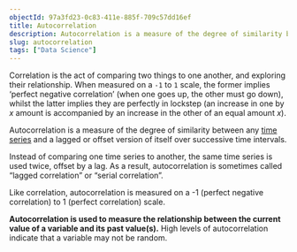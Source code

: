 ```yaml
---
objectId: 97a3fd23-0c83-411e-885f-709c57dd16ef
title: Autocorrelation
description: Autocorrelation is a measure of the degree of similarity between any time series and a lagged or offset version of itself over successive time intervals.
slug: autocorrelation
tags: ["Data Science"]
---
```


Correlation is the act of comparing two things to one another, and exploring their relationship. When measured on a `-1` to `1` scale, the former implies ‘perfect negative correlation’ (when one goes up, the other must go down), whilst the latter implies they are perfectly in lockstep (an increase in one by _x_ amount is accompanied by an increase in the other of an equal amount _x_).

Autocorrelation is a measure of the degree of similarity between any [time series](/glossary/time-series) and a lagged or offset version of itself over successive time intervals.

Instead of comparing one time series to another, the same time series is used twice, offset by a lag. As a result, autocorrelation is sometimes called “lagged correlation” or “serial correlation”.

Like correlation, autocorrelation is measured on a -1 (perfect negative correlation) to 1 (perfect correlation) scale.

**Autocorrelation is used to measure the relationship between the current value of a variable and its past value(s).** High levels of autocorrelation indicate that a variable may not be random.
